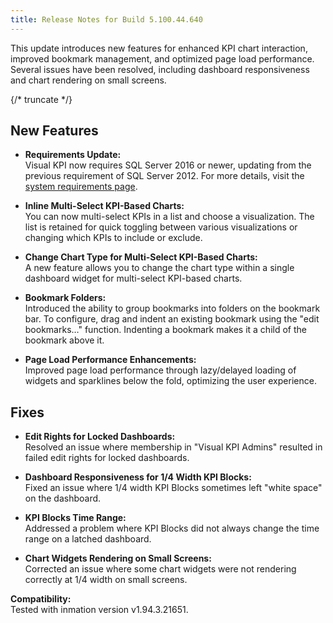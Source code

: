 ```yaml
---
title: Release Notes for Build 5.100.44.640
---
```



This update introduces new features for enhanced KPI chart interaction, improved bookmark management, and optimized page load performance. Several issues have been resolved, including dashboard responsiveness and chart rendering on small screens.

{/* truncate */}

## New Features

- **Requirements Update:**  
  Visual KPI now requires SQL Server 2016 or newer, updating from the previous requirement of SQL Server 2012. For more details, visit the [system requirements page](https://www.transpara.com/system-requirements).

- **Inline Multi-Select KPI-Based Charts:**  
  You can now multi-select KPIs in a list and choose a visualization. The list is retained for quick toggling between various visualizations or changing which KPIs to include or exclude.

- **Change Chart Type for Multi-Select KPI-Based Charts:**  
  A new feature allows you to change the chart type within a single dashboard widget for multi-select KPI-based charts.

<StylizedImage
imgURL="img/changelog/multi-select-kpi-charts.gif"
alt=""
/>

- **Bookmark Folders:**  
  Introduced the ability to group bookmarks into folders on the bookmark bar. To configure, drag and indent an existing bookmark using the "edit bookmarks…" function. Indenting a bookmark makes it a child of the bookmark above it.

<StylizedImage
imgURL="img/changelog/bookmark-folders.gif"
alt=""
/>

- **Page Load Performance Enhancements:**  
  Improved page load performance through lazy/delayed loading of widgets and sparklines below the fold, optimizing the user experience.

## Fixes

- **Edit Rights for Locked Dashboards:**  
  Resolved an issue where membership in "Visual KPI Admins" resulted in failed edit rights for locked dashboards.

- **Dashboard Responsiveness for 1/4 Width KPI Blocks:**  
  Fixed an issue where 1/4 width KPI Blocks sometimes left "white space" on the dashboard.

- **KPI Blocks Time Range:**  
  Addressed a problem where KPI Blocks did not always change the time range on a latched dashboard.

- **Chart Widgets Rendering on Small Screens:**  
  Corrected an issue where some chart widgets were not rendering correctly at 1/4 width on small screens.

**Compatibility:**  
Tested with inmation version v1.94.3.21651.